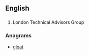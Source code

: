 ==English==

==={{initialism-old|en}}===
{{head|en}}

# London Technical Advisors Group

===Anagrams===
* [[gloat#English|gloat]]